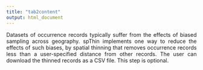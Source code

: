```yaml
---
title: "tab2content"
output: html_document
---
```

<p align="justify">
Datasets of occurrence records typically suffer from the effects of biased sampling across geography. spThin implements one way to reduce the effects of such biases, by spatial thinning that removes occurrence records less than a user-specified distance from other records. The user can download the thinned records as a CSV file. This step is optional.
</p>
